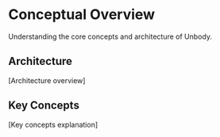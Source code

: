 # Conceptual Overview

Understanding the core concepts and architecture of Unbody.

## Architecture

[Architecture overview]

## Key Concepts

[Key concepts explanation]